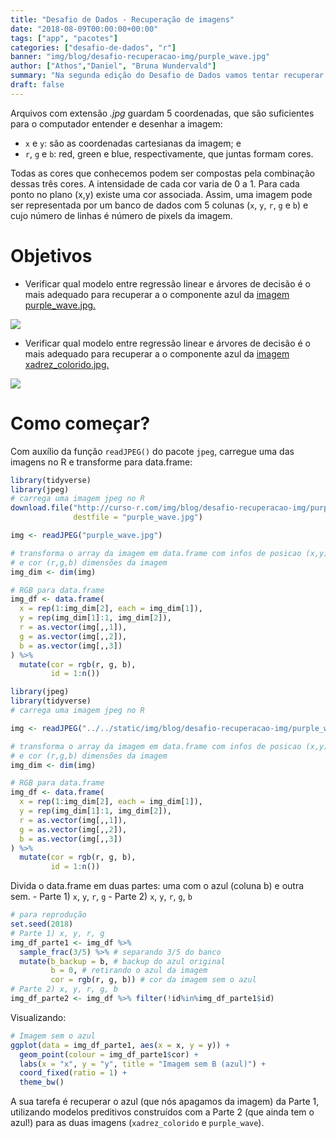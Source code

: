```yaml
---
title: "Desafio de Dados - Recuperação de imagens"
date: "2018-08-09T00:00:00+00:00"
tags: ["app", "pacotes"]
categories: ["desafio-de-dados", "r"]
banner: "img/blog/desafio-recuperacao-img/purple_wave.jpg"
author: ["Athos","Daniel", "Bruna Wundervald"]
summary: "Na segunda edição do Desafio de Dados vamos tentar recuperar a cor de uma imagem usando modelos de regressão e árvore de decisão."
draft: false
---
```


Arquivos com extensão *.jpg* guardam 5 coordenadas, que são
suficientes para o computador entender e desenhar a imagem:

- `x` e `y`: são as coordenadas cartesianas da imagem; e
- `r`, `g` e `b`: red, green e blue, respectivamente, que juntas formam cores.

Todas as cores que conhecemos podem ser compostas pela combinação dessas
três cores. A intensidade de cada cor varia de 0 a 1. Para cada
ponto no plano (x,y) existe uma cor associada. Assim, uma imagem pode 
ser representada por um banco de dados com 5 colunas (`x`, `y`, 
`r`, `g` e `b`) e cujo número de linhas é número de pixels da imagem.

# Objetivos

- Verificar qual modelo entre regressão linear e árvores de decisão é o
mais adequado para recuperar a o componente azul da 
[imagem purple_wave.jpg.](/img/blog/desafio-recuperacao-img/purple_wave.jpg)

![](/img/blog/desafio-recuperacao-img/purple_wave.jpg)

- Verificar qual modelo entre regressão linear e árvores de decisão é o
mais adequado para recuperar a o componente azul da 
[imagem xadrez_colorido.jpg.](/img/blog/desafio-recuperacao-img/xadrez_colorido.jpg)

![](/img/blog/desafio-recuperacao-img/xadrez_colorido.jpg)

# Como começar?

Com auxílio da função `readJPEG()` do pacote `jpeg`, carregue uma das 
imagens no R e transforme para data.frame: 

```r
library(tidyverse)
library(jpeg)
# carrega uma imagem jpeg no R
download.file("http://curso-r.com/img/blog/desafio-recuperacao-img/purple_wave.jpg", 
              destfile = "purple_wave.jpg")

img <- readJPEG("purple_wave.jpg")

# transforma o array da imagem em data.frame com infos de posicao (x,y)
# e cor (r,g,b) dimensões da imagem
img_dim <- dim(img)

# RGB para data.frame
img_df <- data.frame(
  x = rep(1:img_dim[2], each = img_dim[1]),
  y = rep(img_dim[1]:1, img_dim[2]),
  r = as.vector(img[,,1]),
  g = as.vector(img[,,2]),
  b = as.vector(img[,,3])
) %>%
  mutate(cor = rgb(r, g, b),
         id = 1:n())

```

```r
library(jpeg)
library(tidyverse)
# carrega uma imagem jpeg no R

img <- readJPEG("../../static/img/blog/desafio-recuperacao-img/purple_wave.jpg")

# transforma o array da imagem em data.frame com infos de posicao (x,y)
# e cor (r,g,b) dimensões da imagem
img_dim <- dim(img)

# RGB para data.frame
img_df <- data.frame(
  x = rep(1:img_dim[2], each = img_dim[1]),
  y = rep(img_dim[1]:1, img_dim[2]),
  r = as.vector(img[,,1]),
  g = as.vector(img[,,2]),
  b = as.vector(img[,,3])
) %>%
  mutate(cor = rgb(r, g, b),
         id = 1:n())

```


Divida o data.frame em duas partes: uma com o azul (coluna b) e outra sem.
  - Parte 1) `x`, `y`, `r`, `g`
  - Parte 2) `x`, `y`, `r`, `g`, `b`

```r
# para reprodução
set.seed(2018) 
# Parte 1) x, y, r, g
img_df_parte1 <- img_df %>% 
  sample_frac(3/5) %>% # separando 3/5 do banco
  mutate(b_backup = b, # backup do azul original
         b = 0, # retirando o azul da imagem
         cor = rgb(r, g, b)) # cor da imagem sem o azul
# Parte 2) x, y, r, g, b
img_df_parte2 <- img_df %>% filter(!id%in%img_df_parte1$id)
```

Visualizando:

```r
# Imagem sem o azul
ggplot(data = img_df_parte1, aes(x = x, y = y)) + 
  geom_point(colour = img_df_parte1$cor) +
  labs(x = "x", y = "y", title = "Imagem sem B (azul)") +
  coord_fixed(ratio = 1) +
  theme_bw()
```


A sua tarefa é recuperar o azul (que nós apagamos da imagem) da Parte 1, 
utilizando modelos preditivos construídos com a Parte 2 (que ainda tem o azul!) para as duas imagens (`xadrez_colorido` e `purple_wave`).
